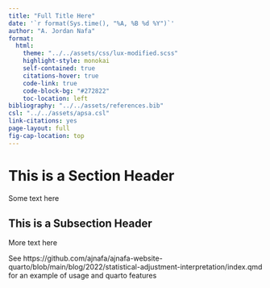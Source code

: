 ```yaml
---
title: "Full Title Here"
date: '`r format(Sys.time(), "%A, %B %d %Y")`'
author: "A. Jordan Nafa"
format: 
  html:
    theme: "../../assets/css/lux-modified.scss"
    highlight-style: monokai
    self-contained: true
    citations-hover: true
    code-link: true
    code-block-bg: "#272822"
    toc-location: left
bibliography: "../../assets/references.bib"
csl: "../../assets/apsa.csl"
link-citations: yes
page-layout: full
fig-cap-location: top
---
```


# This is a Section Header

Some text here

## This is a Subsection Header

More text here

See https://github.com/ajnafa/ajnafa-website-quarto/blob/main/blog/2022/statistical-adjustment-interpretation/index.qmd
for an example of usage and quarto features
